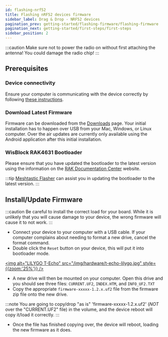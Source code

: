 ```yaml
---
id: flashing-nrf52
title: Flashing nRF52 devices firmware
sidebar_label: Drag & Drop - NRF52 devices
pagination_prev: getting-started/flashing-firmware/flashing-firmware
pagination_next: getting-started/first-steps/first-steps
sidebar_position: 2
---
```



:::caution
Make sure not to power the radio on without first attaching the antenna! You could damage the radio chip!
:::

## Prerequisites

### Device connectivity

Ensure your computer is communicating with the device correctly by following [these instructions](/docs/getting-started/flashing-firmware/).

### Download Latest Firmware

Firmware can be downloaded from the [Downloads](/downloads) page. Your initial installation has to happen over USB from your Mac, Windows, or Linux computer. Over the air updates are currently only available using the Android application after this initial installation.

### WisBlock RAK4631 Bootloader

Please ensure that you have updated the bootloader to the latest version using the information on the [RAK Documentation Center](https://docs.rakwireless.com/Product-Categories/WisBlock/RAK4631/Quickstart/#how-to-check-if-you-have-the-updated-rak4631-bootloader) website.

:::tip
[Meshtastic Flasher](/docs/getting-started/flashing-firmware/meshtastic-flasher) can assist you in updating the bootloader to the latest version.
:::

## Install/Update Firmware

:::caution
Be careful to install the correct load for your board. While it is unlikely that you will cause damage to your device, the wrong firmware will cause it to not work.
:::

- Connect your device to your computer with a USB cable. If your computer complains about needing to format a new drive, cancel the format command.
- Double click the `Reset` button on your device, this will put it into bootloader mode.

[<img alt="LILYGO T-Echo" src="/img/hardware/t-echo-lilygo.jpg" style={{zoom:'25%'}} />](/img/hardware/t-echo-lilygo.jpg)

- A new drive will then be mounted on your computer. Open this drive and you should see three files: `CURRENT.UF2`, `INDEX.HTM`, and `INFO_UF2.TXT`
- Copy the appropriate `firmware-xxxxx-1.2.x.uf2` file from the firmware zip file onto the new drive.

:::note
You are going to copy/drop "as is" 'firmware-xxxxx-1.2.x.uf2' (_NOT_ over the "CURRENT.UF2" file) in the volume, and the device reboot will copy it/load it correctly.
:::

- Once the file has finished copying over, the device will reboot, loading the new firmware as it does.

